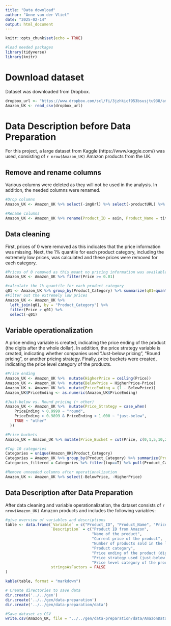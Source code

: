 ```yaml
---
title: "Data download"
author: "Anne van der Vliet"
date: "2025-02-14"
output: html_document
---
```


```r
knitr::opts_chunk$set(echo = TRUE)
```

```r
#load needed packages
library(tidyverse)
library(knitr)
```


# Download dataset
Dataset was downloaded from Dropbox.
```r
dropbox_url <- "https://www.dropbox.com/scl/fi/3jzhkicf953bsusjtu938/amz_uk_processed_data.csv?rlkey=ikvjt5kz4hy0tbdynrypb786n&st=6xb1y3g6&dl=1"
Amazon_UK <- read_csv(dropbox_url)
```
# Data Description before Data Preparation
For this project, a large dataset from Kaggle (https://www.kaggle.com/) was used, consisting of `r nrow(Amazon_UK)` Amazon products from the UK.

## Remove and rename columns
Various columns were deleted as they will not be used in the analysis. In addition, the needed columns were renamed.
```r
#Drop columns
Amazon_UK <- Amazon_UK %>% select(-imgUrl) %>% select(-productURL) %>% select(-stars) %>% select (-reviews) %>% select(-isBestSeller)

#Rename columns
Amazon_UK <- Amazon_UK %>% rename(Product_ID = asin, Product_Name = title, Price = price, SalesLastMonth = boughtInLastMonth, Product_Category = categoryName)
```

## Data cleaning
First, prices of 0 were removed as this indicates that the price information was missing. Next, the 1% quantile for each product category, including the extremely low prices, was calculated and these prices were removed for each category.
```r
#Prices of 0 removed as this meant no pricing information was available
Amazon_UK <- Amazon_UK %>% filter(Price >= 0.01)

#calculate the 1% quantile for each product category
q01 <- Amazon_UK %>% group_by(Product_Category) %>% summarize(q01=quantile(Price, .01))
#Filter out the extremely low prices
Amazon_UK <- Amazon_UK %>%
  left_join(q01, by = "Product_Category") %>% 
  filter(Price > q01) %>% 
  select(-q01)
```

## Variable operationalization
A price ending variable is created, indicating the price ending of the product (the digits after the whole dollar). In addition, the price strategy variable is created, indicating whether companies used "Just-below pricing", "Round pricing", or another pricing strategy. Finally, price buckets were created, indicating the price level category of the products. 
```r
#Price ending
Amazon_UK <- Amazon_UK %>%  mutate(HigherPrice = ceiling(Price))
Amazon_UK <- Amazon_UK %>%  mutate(BelowPrice = HigherPrice-Price)
Amazon_UK <- Amazon_UK %>%  mutate(PriceEnding = (1 - BelowPrice))
Amazon_UK$PriceEnding <- as.numeric(Amazon_UK$PriceEnding)

#Just-below vs. Round pricing (+ other)
Amazon_UK <- Amazon_UK %>%  mutate(Price_Strategy = case_when(
    PriceEnding > 0.9999 ~ "round",
    PriceEnding > 0.9899 & PriceEnding < 1.000 ~ "just-below",
    TRUE ~ "other"
  ))

#Price buckets
Amazon_UK = Amazon_UK %>% mutate(Price_Bucket = cut(Price, c(0,1,5,10,20,50,100, 500, 1000,10000000)))

#Top 10 categories
Categories = unique(Amazon_UK$Product_Category)
Categories = Amazon_UK %>% group_by(Product_Category) %>% summarize(Product_count = n()) %>% mutate(ranking = rank(-Product_count)) %>% mutate(top = ranking <= 10)
Categories_filtered = Categories %>% filter(top==T) %>% pull(Product_Category)

#Remove unneeded columns after operationalization
Amazon_UK <- Amazon_UK %>% select(-BelowPrice, -HigherPrice)
```

## Data Description after Data Preparation
After data cleaning and variable operationalization, the dataset consists of `r nrow(Amazon_UK)` Amazon products and includes the following variables:

```r
#give overview of variables and descriptions
table <- data.frame(`Variable` = c("Product_ID", "Product_Name", "Price", "SalesLastMonth", "Product_Category", "PriceEnding", "Price_Strategy", "Price_Bucket"), 
                    `Description` = c("Product ID from Amazon", 
                                      "Name of the product",
                                      "Current price of the product",
                                      "Number of products sold in the last month", 
                                      "Product category",
                                      "Price ending of the product (digits after the whole dollar)", 
                                      "Price strategy used (just-below vs. Round vs. Other",
                                      "Price level category of the product"),
                    stringsAsFactors = FALSE
)

kable(table, format = "markdown")
```


```r
# Create directories to save data
dir.create('../../gen')
dir.create('../../gen/data-preparation')
dir.create('../../gen/data-preparation/data')
```

```r
#Save dataset as CSV
write.csv(Amazon_UK, file = "../../gen/data-preparation/data/AmazonData.csv")
```


